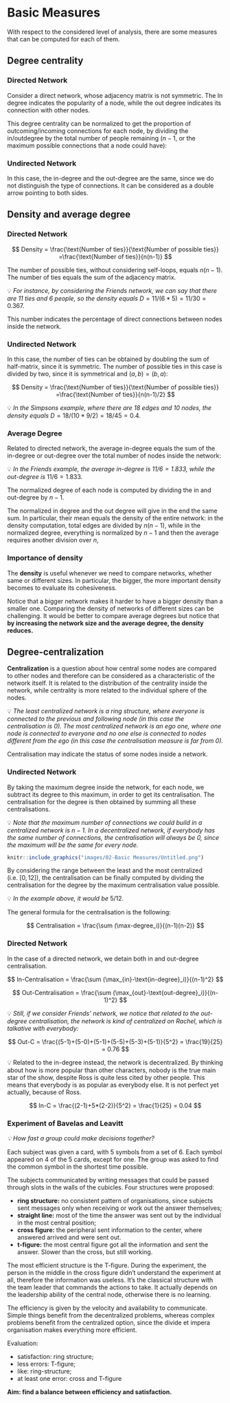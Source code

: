 # Basic Measures

With respect to the considered level of analysis, there are some measures that can be computed for each of them.  

## Degree centrality

### Directed Network

Consider a direct network, whose adjacency matrix is not symmetric. The In degree indicates the popularity of a node, while the out degree indicates its connection with other nodes. 

\begin{table}[h]
\centering
\begin{tabular}{@{}llllllll@{}}
\toprule
                   & \textit{Ross} & \textit{Phoebe} & \textit{Rachel} & \textit{Monica} & \textit{Chandler} & \textit{Joe} & \textbf{Out Degree} \\ \midrule
\textit{Ross}      & 0             & 0               & 1               & 0               & 0                 & 0            & 1                   \\
\textit{Phoebe}    & 0             & 0               & 0               & 0               & 0                 & 0            & 0                   \\
\textit{Rachel}    & 1             & 1               & 0               & 1               & 1                 & 1            & 5                   \\
\textit{Monica}    & 0             & 1               & 0               & 0               & 0                 & 0            & 1                   \\
\textit{Chandler}  & 0             & 0               & 1               & 1               & 0                 & 1            & 3                   \\
\textit{Joe}       & 0             & 0               & 0               & 0               & 1                 & 0            & 1                   \\
\textbf{In Degree} & 1             & 2               & 2               & 2               & 2                 & 2            &                     \\ \bottomrule
\end{tabular}
\caption{Nominations in Friends (directed relationship), showing for each person its out and in degree}
\label{tab:dir_degree}
\end{table}


This degree centrality can be normalized to get the proportion of outcoming/incoming connections for each node, by dividing the in/outdegree by the total number of people remaining ($n-1$, or the maximum possible connections that a node could have):


\begin{table}[h]
\centering
\begin{tabular}{@{}llllllll@{}}
\toprule
                   & \textit{Ross} & \textit{Phoebe} & \textit{Rachel} & \textit{Monica} & \textit{Chandler} & \textit{Joe} & \textbf{Out Degree} \\ \midrule
\textit{Ross}      & 0             & 0               & 1               & 0               & 0                 & 0            & 1/5 = 0.2           \\
\textit{Phoebe}    & 0             & 0               & 0               & 0               & 0                 & 0            & 0                   \\
\textit{Rachel}    & 1             & 1               & 0               & 1               & 1                 & 1            & 5/5 = 1             \\
\textit{Monica}    & 0             & 1               & 0               & 0               & 0                 & 0            & 1/5 = 0.2           \\
\textit{Chandler}  & 0             & 0               & 1               & 1               & 0                 & 1            & 3/5 = 0.6           \\
\textit{Joe}       & 0             & 0               & 0               & 0               & 1                 & 0            & 1/5 = 0.2           \\
\textbf{In Degree} & 1/5 = 0.2     & 2/5 = 0.4       & 2/5 = 0.4       & 2/5 = 0.4       & 2/5 = 0.4         & 2/5 = 0.4    &                     \\ \bottomrule
\end{tabular}
\caption{Nominations in Friends (directed relationship), showing for each person its out and in degree}
\label{tab:norm_dir_degree}
\end{table}


### Undirected Network

In this case, the in-degree and the out-degree are the same, since we do not distinguish the type of connections. It can be considered as a double arrow pointing to both sides. 

\begin{table}[h]
\centering
\begin{tabular}{@{}llllllllllll@{}}
\toprule
\textbf{}       & \textbf{Ned} & \textbf{Marge} & \textbf{Homer} & \textbf{Abe} & \textbf{Maggie} & \textbf{Bart} & \textbf{Lisa} & \textbf{Krusty} & \textbf{Bob} & \textbf{Cecil} & \textbf{Degree} \\ \midrule
\textbf{Ned}    & 0            & 1              & 1              & 1            & 0               & 1             & 0             & 0               & 0            & 0              & 4               \\
\textbf{Marge}  & 1            & 0              & 1              & 0            & 1               & 0             & 1             & 0               & 0            & 0              & 4               \\
\textbf{Homer}  & 1            & 1              & 0              & 1            & 1               & 1             & 1             & 0               & 0            & 0              & 6               \\
\textbf{Abe}    & 1            & 0              & 1              & 0            & 0               & 1             & 0             & 0               & 0            & 0              & 3               \\
\textbf{Maggie} & 0            & 1              & 1              & 0            & 0               & 0             & 1             & 0               & 0            & 0              & 3               \\
\textbf{Bart}   & 1            & 0              & 1              & 1            & 0               & 0             & 1             & 1               & 0            & 0              & 5               \\
\textbf{Lisa}   & 0            & 1              & 1              & 0            & 1               & 1             & 0             & 1               & 0            & 0              & 5               \\
\textbf{Krusty} & 0            & 0              & 0              & 0            & 0               & 1             & 1             & 0               & 1            & 0              & 3               \\
\textbf{Bob}    & 0            & 0              & 0              & 0            & 0               & 0             & 0             & 1               & 0            & 1              & 2               \\
\textbf{Cecil}  & 0            & 0              & 0              & 0            & 0               & 0             & 0             & 0               & 1            & 0              & 1               \\ \bottomrule
\end{tabular}
\caption{Adjacency matrix of the undirected network of The Simpsons.}
\label{tab:undirected_network}
\end{table}


## Density and average degree

### Directed Network

$$
Density = \frac{\text{Number of ties}}{\text{Number of possible ties}} =\frac{\text{Number of ties}}{n(n-1)} 
$$

The number of possible ties, without considering self-loops, equals $n(n-1)$. The number of ties equals the sum of the adjacency matrix. 

<aside>
💡 *For instance, by considering the Friends network, we can say that there are 11 ties and 6 people, so the density equals* $D = 11/(6*5) = 11/30 = 0.367$.

</aside>

This number indicates the percentage of direct connections between nodes inside the network. 

### Undirected Network

In this case, the number of ties can be obtained by doubling the sum of half-matrix, since it is symmetric. The number of possible ties in this case is divided by two, since it is symmetrical and $(a,b) = (b,a)$:

$$
Density = \frac{\text{Number of ties}}{\text{Number of possible ties}} =\frac{\text{Number of ties}}{n(n-1)/2} 
$$

<aside>
💡 *In the Simpsons example, where there are 18 edges and 10 nodes, the density equals* $D = 18/(10*9/2) = 18/45 = 0.4$.

</aside>

### Average Degree

Related to directed network, the average in-degree equals the sum of the in-degree or out-degree over the total number of nodes inside the network: 

<aside>
💡 *In the Friends example, the average in-degree is $11/6 = 1.833$, while the out-degree is* $11/6 = 1.833$.

</aside>

The normalized degree of each node is computed by dividing the in and out-degree by $n-1$. 

The normalized in degree and the out degree will give in the end the same sum. In particular, their mean equals the density of the entire network: in the density computation, total edges are divided by $n(n-1)$, while in the normalized degree, everything is normalized by $n-1$ and then the average requires another division over $n$,

### Importance of density

The **density** is useful whenever we need to compare networks, whether same or different sizes. In particular, the bigger, the more important density becomes to evaluate its cohesiveness. 

Notice that a bigger network makes it harder to have a bigger density than a smaller one. Comparing the density of networks of different sizes can be challenging. It would be better to compare average degrees but notice that **by increasing the network size and the average degree, the density reduces.** 

## Degree-centralization

**Centralization** is a question about how central some nodes are compared to other nodes and therefore can be considered as a characteristic of the network itself. It is related to the distribution of the centrality inside the network, while centrality is more related to the individual sphere of the nodes. 

<aside>
💡 *The least centralized network is a ring structure, where everyone is connected to the previous and following node (in this case the centralisation is 0). 
The most centralized network is an ego one, where one node is connected to everyone and no one else is connected to nodes different from the ego (in this case the centralisation measure is far from 0).*

</aside>

Centralisation may indicate the status of some nodes inside a network. 

### Undirected Network

By taking the maximum degree inside the network, for each node, we subtract its degree to this maximum, in order to get its centralisation. The centralisation for the degree is then obtained by summing all these centralisations.

<aside>
💡 *Note that the maximum number of connections we could build in a centralized network is $n-1$. In a decentralized network, if everybody has the same number of connections, the centralisation will always be 0, since the maximum will be the same for every node.*

</aside>

```r
knitr::include_graphics("images/02-Basic Measures/Untitled.png")
```

By considering the range between the least and the most centralized (i.e. $[0,12]$), the centralisation can be finally computed by dividing the centralisation for the degree by the maximum centralisation value possible.

<aside>
💡 *In the example above, it would be* $5/12$.

</aside>

The general formula for the centralisation is the following: 

$$
Centralisation = \frac{\sum (\max-degree_i)}{(n-1)(n-2)}
$$

### Directed Network

In the case of a directed network, we detain both in and out-degree centralisation. 

$$
In-Centralisation = \frac{\sum (\max_{in}-\text{in-degree}_i)}{(n-1)^2}
$$

$$
Out-Centralisation = \frac{\sum (\max_{out}-\text{out-degree}_i)}{(n-1)^2}
$$

<aside>
💡 *Still, if we consider Friends' network, we notice that related to the out-degree centralisation, the network is kind of centralized on Rachel, which is talkative with everybody:*

</aside>

$$
Out-C = \frac{(5-1)+(5-0)+(5-1)+(5-5)+(5-3)+(5-1)}{5^2} = \frac{19}{25} = 0.76
$$

<aside>
💡 Related to the in-degree instead, the network is decentralized. By thinking about how is more popular than other characters, nobody is the true main star of the show, despite Ross is quite less cited by other people. This means that everybody is as popular as everybody else. It is not perfect yet actually, because of Ross.

</aside>

$$
In-C = \frac{(2-1)+5*(2-2)}{5^2} = \frac{1}{25} = 0.04
$$

### Experiment of Bavelas and Leavitt

*💡 How fast a group could make decisions together?*

Each subject was given a card, with 5 symbols from a set of 6. Each symbol appeared on 4 of the 5 cards, except for one. The group was asked to find the common symbol in the shortest time possible. 

The subjects communicated by writing messages that could be passed through slots in the walls of the cubicles. Four structures were proposed:

- **ring structure:** no consistent pattern of organisations, since subjects sent messages only when receiving or work out the answer themselves;
- **straight line:** most of the time the answer was sent out by the individual in the most central position;
- **cross figure:** the peripheral sent information to the center, where answered arrived and were sent out.
- **t-figure:** the most central figure got all the information and sent the answer. Slower than the cross, but still working.

The most efficient structure is the T-figure. During the experiment, the person in the middle in the cross figure didn't understand the experiment at all, therefore the information was useless. It's the classical structure with the team leader that commands the actions to take. It actually depends on the leadership ability of the central node, otherwise there is no learning. 

The efficiency is given by the velocity and availability to communicate. Simple things benefit from the decentralized problems, whereas complex problems benefit from the centralized option, since the divide et impera organisation makes everything more efficient. 

Evaluation:

- satisfaction: ring structure;
- less errors: T-figure;
- like: ring-structure;
- at least one error: cross and T-figure

**Aim: find a balance between efficiency and satisfaction.**